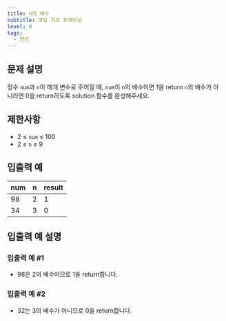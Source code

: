 ```yaml
---
title: n의 배수
subtitle: 코딩 기초 트레이닝
level: 0
tags:
  - 연산
---
```


## 문제 설명

정수 `num`과 `n`이 매개 변수로 주어질 때, `num`이 `n`의 배수이면 1을 return `n`의 배수가 아니라면 0을 return하도록 solution 함수를 완성해주세요.

## 제한사항

- 2 ≤ `num` ≤ 100
- 2 ≤ `n` ≤ 9

## 입출력 예

| num | n   | result |
| --- | --- | ------ |
| 98  | 2   | 1      |
| 34  | 3   | 0      |

## 입출력 예 설명

### 입출력 예 #1

- 98은 2의 배수이므로 1을 return합니다.

### 입출력 예 #2

- 32는 3의 배수가 아니므로 0을 return합니다.
